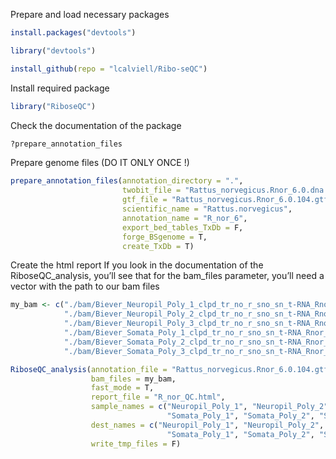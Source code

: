 Prepare and load necessary packages
```r
install.packages("devtools")

library("devtools")

install_github(repo = "lcalviell/Ribo-seQC")
```

Install required package
```r
library("RiboseQC")
```


Check the documentation of the package
```r
?prepare_annotation_files
```

Prepare genome files (DO IT ONLY ONCE !)
```r
prepare_annotation_files(annotation_directory = ".",
                         twobit_file = "Rattus_norvegicus.Rnor_6.0.dna.toplevel.2bit", 
                         gtf_file = "Rattus_norvegicus.Rnor_6.0.104.gtf.gz",
                         scientific_name = "Rattus.norvegicus",
                         annotation_name = "R_nor_6",
                         export_bed_tables_TxDb = F,
                         forge_BSgenome = T,
                         create_TxDb = T)
```

Create the html report If you look in the documentation of the RiboseQC_analysis, you'll see that for the bam_files parameter, you'll need a vector with the path to our bam files
```r

my_bam <- c("./bam/Biever_Neuropil_Poly_1_clpd_tr_no_r_sno_sn_t-RNA_Rnor_6_sorted.bam",
            "./bam/Biever_Neuropil_Poly_2_clpd_tr_no_r_sno_sn_t-RNA_Rnor_6_sorted.bam",
            "./bam/Biever_Neuropil_Poly_3_clpd_tr_no_r_sno_sn_t-RNA_Rnor_6_sorted.bam",
            "./bam/Biever_Somata_Poly_1_clpd_tr_no_r_sno_sn_t-RNA_Rnor_6_sorted.bam",
            "./bam/Biever_Somata_Poly_2_clpd_tr_no_r_sno_sn_t-RNA_Rnor_6_sorted.bam",
            "./bam/Biever_Somata_Poly_3_clpd_tr_no_r_sno_sn_t-RNA_Rnor_6_sorted.bam")

RiboseQC_analysis(annotation_file = "Rattus_norvegicus.Rnor_6.0.104.gtf.gz_Rannot",
                  bam_files = my_bam,
                  fast_mode = T,
                  report_file = "R_nor_QC.html",
                  sample_names = c("Neuropil_Poly_1", "Neuropil_Poly_2", "Neuropil_Poly_3",
                                   "Somata_Poly_1", "Somata_Poly_2", "Somata_Poly_3"),
                  dest_names = c("Neuropil_Poly_1", "Neuropil_Poly_2", "Neuropil_Poly_3",
                                   "Somata_Poly_1", "Somata_Poly_2", "Somata_Poly_3"),
                  write_tmp_files = F)
```

